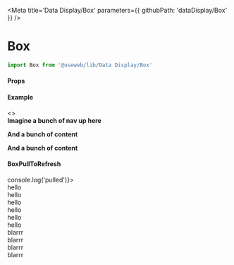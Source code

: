 

<Meta title='Data Display/Box' parameters={{ githubPath: 'dataDisplay/Box' }} />

# Box

```js
import Box from '@useweb/lib/Data Display/Box'
```

#### Props

<Props of={Box} />

#### Example

<Canvas>
  <Story name='Examples'>
    <>
      <B title='default' background contentStyle={{ padding: 0 }}>
        <Box
          name='box name'
          styles={{
            justifyContent: 'space-between',
            gridAutoFlow: 'column',
            background: ['lightblue', 'lightgreen'],
            width: '400px',
            alignItems: 'center',
            padding: 'xs',
          }}
        >
          <Text text='Featured' variant='h6' />
          <Icon color='primary' />
        </Box>
      </B>
      <B title='sticky' background contentStyle={{ padding: 0, height: '300px' }}>
        <nav style={{ height: '100px' }}>Imagine a bunch of nav up here</nav>
        <Box
          sticky
          name='box name'
          styles={{
            justifyContent: 'space-between',
            gridAutoFlow: 'column',
            background: 'lightpink',
            width: '400px',
            alignItems: 'center',
            padding: 'xs',
            marginBottom: 'xxl',
          }}
        >
          <Text text='Featured' variant='h6' />
          <Icon color='primary' />
        </Box>
        <p style={{ height: '1000px' }}>And a bunch of content</p>
        <p style={{ height: '1000px' }}>And a bunch of content</p>
      </B>
    </>
  </Story>
</Canvas>

#### BoxPullToRefresh

<Story name='BoxPullToRefresh'>
  <BoxPullToRefresh onPullToRefresh={() => console.log('pulled')}>
    <div>hello</div>
    <div>hello</div>
    <div>hello</div>
    <div>hello</div>
    <div>hello</div>
    <div>hello</div>
    <div>blarrr</div>
    <div>blarrr</div>
    <div>blarrr</div>
    <div>blarrr</div>
  </BoxPullToRefresh>
</Story>
